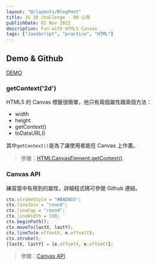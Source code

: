 ```yaml
---
layout: "@/layouts/BlogPost"
title: JS 30 challenge - 08 心得
publishDate: 02 Nov 2022
description: Fun with HTML5 Canvas
tags: ["JavaScript", "practice", "HTML"]
---
```



## Demo & Github

[DEMO](https://js30-fun-with-html5-canvas.netlify.app/)

### getContext('2d')

HTML5 的 Canvas 標籤很簡單，他只有兩個屬性跟兩個方法：

- width
- height
- getContext()
- toDataURL()

其中`getContext()`是為了讓使用者能在 Canvas 上作畫。

> 參閱：[HTMLCanvasElement.getContext()](https://developer.mozilla.org/en-US/docs/Web/API/HTMLCanvasElement/getContext)

### Canvas API

練習當中有用到的屬性，詳細程式碼可參閱 Github 連結。

```js
ctx.strokeStyle = "#BADA55";
ctx.lineJoin = "round";
ctx.lineCap = "round";
ctx.lineWidth = 100;
ctx.beginPath();
ctx.moveTo(lastX, lastY);
ctx.lineTo(e.offsetX, e.offsetY);
ctx.stroke();
[lastX, lastY] = [e.offsetX, e.offsetY];
```

> 參閱：[Canvas API](https://developer.mozilla.org/en-US/docs/Web/API/Canvas_API)
